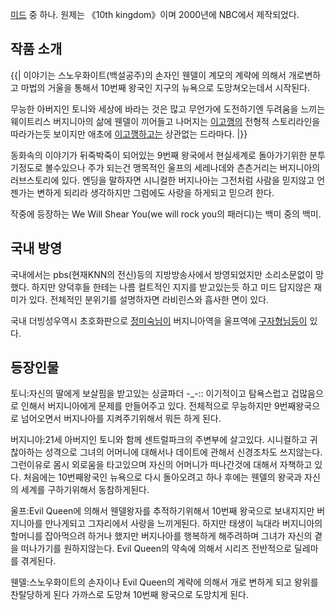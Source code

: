 [[미드]] 중 하나. 원제는 《10th kingdom》이며 2000년에 NBC에서 제작되었다.

== 작품 소개 ==
{{|
이야기는 스노우화이트(백설공주)의 손자인 웬델이 계모의 계략에 의해서 개로변하고 마법의 거울을 통해서 10번째 왕국인 지구의 뉴욕으로 도망쳐오는데서 시작된다. 

무능한 아버지인 토니와 세상에 바라는 것은 많고 무언가에 도전하기엔 두려움을 느끼는 웨이트리스 버지니아의 삶에 웬델이 끼어들고 나머지는 [[이고깽]]의 전형적 스토리라인을 따라가는듯 보이지만 애초에 [[이고깽]]하고는 상관없는 드라마다.
|}}

동화속의 이야기가 뒤죽박죽이 되어있는 9번째 왕국에서 현실세계로 돌아가기위한 분투기정도로 볼수있으나 주가 되는건 맹목적인 울프의 세레나데와 츤츤거리는 버지니아의 러브스토리에 있다. 엔딩을 말하자면 시니컬한 버지나아는 그전처럼 사람을 믿지않고 언젠가는 변하게 되리라 생각하지만 그럼에도 사랑을 하게되고 믿으려 한다. 

작중에 등장하는 We Will Shear You(we will rock you의 패러디)는 백미 중의 백미.

== 국내 방영 ==
국내에서는 pbs(현재KNN의 전신)등의 지방방송사에서 방영되었지만 소리소문없이 망했다. 
하지만 양덕후들 한테는 나름 컬트적인 지지를 받고있는듯 하고 미드 답지않은 재미가 있다. 전체적인 분위기를 설명하자면 라비린스와 흡사한 면이 있다.

국내 더빙성우역시 초호화판으로 [[정미숙]]님이 버지니아역을 울프역에 [[구자형]]님등이 있다.

== 등장인물 ==
토니:자신의 딸에게 보살핌을 받고있는 싱글파더 -_-:: 이기적이고 탐욕스럽고 겁많음으로 인해서 버지니아에게 문제를 만들어주고 있다. 전체적으로 무능하지만 9번째왕국으로 넘어오면서 버지나아를 지켜주기위해서 뭐든 하게 된다.

버지니아:21세 아버지인 토니와 함께 센트럴파크의 주변부에 살고있다. 시니컬하고 귀찮아하는 성격으로 그녀의 어머니에 대해서나 데이트에 관해서 신경조차도 쓰지않는다. 그런이유로 몸시 외로움을 타고있으며 자신의 어머니가 떠나간것에 대해서 자책하고 있다. 처음에는 10번째왕국인 뉴욕으로 다시 돌아오려고 하나 후에는 웬델의 왕국과 자신의 세계를 구하기위해서 동참하게된다.

울프:Evil Queen에 의해서 웬델왕자를 추적하기위해서 10번째 왕국으로 보내지지만 버지니아를 만나게되고 그자리에서 사랑을 느끼게된다. 하지만 태생이 늑대라 버지니아의 할머니를 잡아먹으려 하거나 했지만 버지나아를 행복하게 해주려하며 그녀가 자신의 곁을 떠나가기를 원하지않는다. Evil Queen의 약속에 의해서 시리즈 전반적으로 딜레마를 겪게된다.

웬델:스노우화이트의 손자이나 Evil Queen의 계략에 의해서 개로 변하게 되고 왕위를 찬탈당하게 된다 가까스로 도망쳐 10번째 왕국으로 도망치게 된다.
